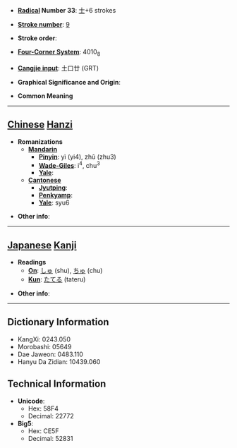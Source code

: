 * '''[[Wiktionary:Chinese radical index| Radical]] Number 33''': [[Wiktionary:Chinese radical index 士|士]]+6 strokes

* '''[[Wiktionary:Chinese total strokes index|Stroke number]]''': [[Wiktionary:Chinese total strokes index 9|9]]

* '''Stroke order''': 

* '''[[Wiktionary:Chinese four corner index|Four-Corner System]]''': 4010<sub>8</sub>

* '''[[Wiktionary:Chinese Cangjie index|Cangjie input]]''': 土口廿 (GRT)

* '''Graphical Significance and Origin''': 

* '''Common Meaning'''

----

== [[Chinese]] [[Hanzi]] ==

* '''Romanizations'''
** '''[[Mandarin]]'''
*** '''[[Pinyin]]''': yì (yi4), zhǔ (zhu3)
*** '''[[Wade-Giles]]''': i<sup>4</sup>, chu<sup>3</sup>
*** '''[[Yale]]''': 
** '''[[Cantonese]]'''
*** '''[[Jyutping]]''':
*** '''[[Penkyamp]]''': 
*** '''[[Yale]]''': syu6

* '''Other info''': 

----

== [[Japanese]] [[Kanji]] ==

* '''Readings'''
** '''[[On]]''': [[しゅ]] (shu), [[ちゅ]] (chu)
** '''[[Kun]]''': [[たてる]] (tateru)

* '''Other info''':  

----

== Dictionary Information ==

* KangXi: 0243.050
* Morobashi: 05649
* Dae Jaweon: 0483.110
* Hanyu Da Zidian: 10439.060

== Technical Information ==

* '''Unicode''':
** Hex: 58F4
** Decimal: 22772
* '''Big5''':
** Hex: CE5F
** Decimal: 52831